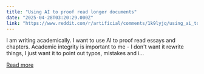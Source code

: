 ```yaml
---
title: "Using AI to proof read longer documents"
date: "2025-04-28T03:20:29.000Z"
link: "https://www.reddit.com/r/artificial/comments/1k9lyjq/using_ai_to_proof_read_longer_documents/"
---
```


I am writing academically. I want to use AI to proof read essays and chapters. Academic integrity is important to me - I don't want it rewrite things, I just want it to point out typos, mistakes and i...

[Read more](https://www.reddit.com/r/artificial/comments/1k9lyjq/using_ai_to_proof_read_longer_documents/)
